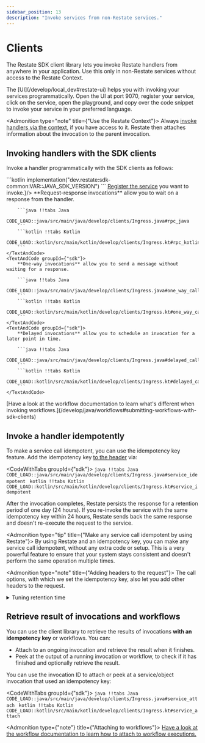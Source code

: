 ```yaml
---
sidebar_position: 13
description: "Invoke services from non-Restate services."
---
```



# Clients
The Restate SDK client library lets you invoke Restate handlers from anywhere in your application.
Use this only in non-Restate services without access to the Restate Context.

<Admonition type="tip" title="Copy code templates via the UI Playground">
    The [UI](/develop/local_dev#restate-ui) helps you with invoking your services programmatically.
    Open the UI at port 9070, register your service, click on the service, open the playground, and copy over the code snippet to invoke your service in your preferred language.
</Admonition>

<Admonition type="note" title={"Use the Restate Context"}>
    Always [invoke handlers via the context](/develop/java/service-communication), if you have access to it.
    Restate then attaches information about the invocation to the parent invocation.
</Admonition>

## Invoking handlers with the SDK clients

Invoke a handler programmatically with the SDK clients as follows:

<Step stepLabel="1" title="Add the dependency to your project">
    ```kotlin
    implementation("dev.restate:sdk-common:VAR::JAVA_SDK_VERSION")
    ```
</Step>
<Step stepLabel="2" title={<span><a href={"/operate/registration"}>Register the service</a> you want to invoke.</span>}/>
<Step stepLabel="3" title="Connect to Restate and invoke the handler with your preferred semantics">
    <TextAndCode groupId={"sdk"}>
        **Request-response invocations** allow you to wait on a response from the handler.

        ```java !!tabs Java
        CODE_LOAD::java/src/main/java/develop/clients/Ingress.java#rpc_java
        ```
        ```kotlin !!tabs Kotlin
        CODE_LOAD::kotlin/src/main/kotlin/develop/clients/Ingress.kt#rpc_kotlin
        ```
    </TextAndCode>
    <TextAndCode groupId={"sdk"}>
        **One-way invocations** allow you to send a message without waiting for a response.

        ```java !!tabs Java
        CODE_LOAD::java/src/main/java/develop/clients/Ingress.java#one_way_call_java
        ```
        ```kotlin !!tabs Kotlin
        CODE_LOAD::kotlin/src/main/kotlin/develop/clients/Ingress.kt#one_way_call_kotlin
        ```
    </TextAndCode>
    <TextAndCode groupId={"sdk"}>
        **Delayed invocations** allow you to schedule an invocation for a later point in time.

        ```java !!tabs Java
        CODE_LOAD::java/src/main/java/develop/clients/Ingress.java#delayed_call_java
        ```
        ```kotlin !!tabs Kotlin
        CODE_LOAD::kotlin/src/main/kotlin/develop/clients/Ingress.kt#delayed_call_kotlin
        ```
    </TextAndCode>
</Step>

<Admonition type="note" title="Invoking workflows">
    [Have a look at the workflow documentation to learn what's different when invoking workflows.](/develop/java/workflows#submitting-workflows-with-sdk-clients)
</Admonition>

## Invoke a handler idempotently

To make a service call idempotent, you can use the idempotency key feature.
Add the idempotency key [to the header](https://datatracker.ietf.org/doc/draft-ietf-httpapi-idempotency-key-header/) via:

<CodeWithTabs groupId={"sdk"}>
    ```java !!tabs Java
    CODE_LOAD::java/src/main/java/develop/clients/Ingress.java#service_idempotent
    ```
    ```kotlin !!tabs Kotlin
    CODE_LOAD::kotlin/src/main/kotlin/develop/clients/Ingress.kt#service_idempotent
    ```
</CodeWithTabs>

After the invocation completes, Restate persists the response for a retention period of one day (24 hours).
If you re-invoke the service with the same idempotency key within 24 hours, Restate sends back the same response and doesn't re-execute the request to the service.

<Admonition type="tip" title={"Make any service call idempotent by using Restate"}>
    By using Restate and an idempotency key, you can make any service call idempotent, without any extra code or setup.
    This is a very powerful feature to ensure that your system stays consistent and doesn't perform the same operation multiple times.
</Admonition>

<Admonition type="note" title={"Adding headers to the request"}>
    The call options, with which we set the idempotency key, also let you add other headers to the request.
</Admonition>

<details className={"grey-details"}>
    <summary> Tuning retention time</summary>

    You can tune the retention time on a service-level by using the [Admin API](/adminapi/modify-service)):
    ```shell
    curl -X PATCH localhost:9070/services/MyService \
        --json '{"idempotency_retention": "2days"}'
    ```
    The retention time is in [humantime format](https://docs.rs/humantime/latest/humantime/).

</details>

## Retrieve result of invocations and workflows

You can use the client library to retrieve the results of invocations **with an idempotency key** or workflows.
You can:
- Attach to an ongoing invocation and retrieve the result when it finishes.
- Peek at the output of a running invocation or workflow, to check if it has finished and optionally retrieve the result.

You can use the invocation ID to attach or peek at a service/object invocation that used an idempotency key:

<CodeWithTabs groupId={"sdk"}>
        ```java !!tabs Java
        CODE_LOAD::java/src/main/java/develop/clients/Ingress.java#service_attach
        ```
        ```kotlin !!tabs Kotlin
        CODE_LOAD::kotlin/src/main/kotlin/develop/clients/Ingress.kt#service_attach
        ```
</CodeWithTabs>

<Admonition type={"note"} title={"Attaching to workflows"}>
    [Have a look at the workflow documentation to learn how to attach to workflow executions.](/develop/java/workflows#submitting-workflows-with-sdk-clients)
</Admonition>
